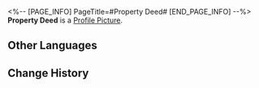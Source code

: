 <%-- [PAGE_INFO]
PageTitle=#Property Deed#
[END_PAGE_INFO] --%>
{{Item Infobox
|id          = 140356
|image       = Item Property Deed.png
|type        = Mission Item
|invCategory = Missions
|rarity      = 3
|effect      = 
|description = A property deed faded with time. It is registered under Renault, an outworlder, which doesn't match the "Renault" you've encountered before.
}}
'''Property Deed''' is a [[Profile Picture]].

==Other Languages==
{{Other Languages
|en   = Property Deed
|zhs  = 房产证明
|zht  = 房產證明
|ja   = 不動産証明書
|ko   = 부동산 증명서
|es   = Escrituras de propiedad
|fr   = Acte de propriété
|ru   = Свидетельство права собственности на недвижимость
|th   = โฉนดบ้าน
|vi   = Giấy Tờ Nhà Đất
|de   = Immobilienurkunde
|id   = Sertifikat Properti
|pt   = Escritura de Propriedade
}}

==Change History==
{{Change History|1.5}}